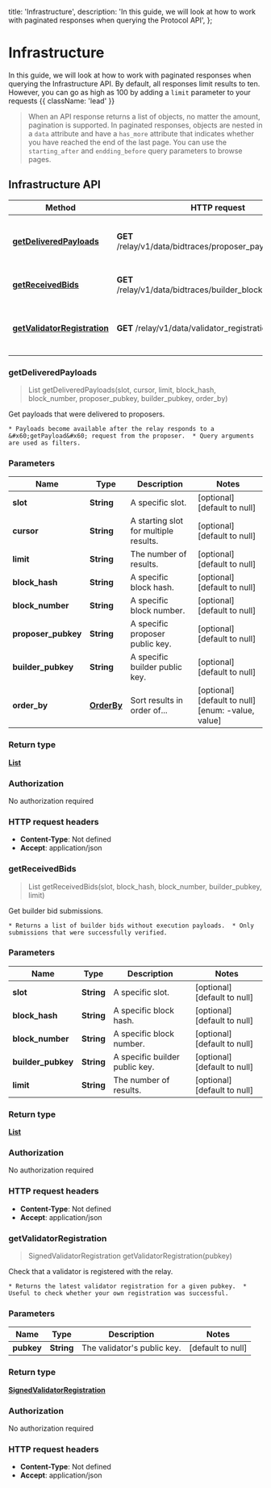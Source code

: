   title: 'Infrastructure',
  description:
    'In this guide, we will look at how to work with paginated responses when querying the Protocol API',
};

# Infrastructure

In this guide, we will look at how to work with paginated responses when querying the Infrastructure API. 
By default, all responses limit results to ten. However, you can go as high as 100 by adding a `limit` parameter to your requests {{ className: 'lead' }}

> When an API response returns a list of objects, no matter the amount, pagination is supported. In paginated responses, objects are nested in a `data` attribute and have a `has_more` attribute that indicates whether you have reached the end of the last page. You can use the `starting_after` and `endding_before` query parameters to browse pages.


## Infrastructure API 

| Method                                                              | HTTP request                                                | Description                                          |
| ------------------------------------------------------------------- | ----------------------------------------------------------- | ---------------------------------------------------- |
| [**getDeliveredPayloads**](DataApi.md#getDeliveredPayloads)         | **GET** /relay/v1/data/bidtraces/proposer_payload_delivered | Get payloads that were delivered to proposers.       |
| [**getReceivedBids**](DataApi.md#getReceivedBids)                   | **GET** /relay/v1/data/bidtraces/builder_blocks_received    | Get builder bid submissions.                         |
| [**getValidatorRegistration**](DataApi.md#getValidatorRegistration) | **GET** /relay/v1/data/validator_registration               | Check that a validator is registered with the relay. |

<a name="getDeliveredPayloads"></a>

### **getDeliveredPayloads**

> List getDeliveredPayloads(slot, cursor, limit, block_hash, block_number, proposer_pubkey, builder_pubkey, order_by)

Get payloads that were delivered to proposers.

    * Payloads become available after the relay responds to a &#x60;getPayload&#x60; request from the proposer.  * Query arguments are used as filters.

### Parameters

| Name                | Type                         | Description                           | Notes                                              |
| ------------------- | ---------------------------- | ------------------------------------- | -------------------------------------------------- |
| **slot**            | **String**                   | A specific slot.                      | [optional] [default to null]                       |
| **cursor**          | **String**                   | A starting slot for multiple results. | [optional] [default to null]                       |
| **limit**           | **String**                   | The number of results.                | [optional] [default to null]                       |
| **block_hash**      | **String**                   | A specific block hash.                | [optional] [default to null]                       |
| **block_number**    | **String**                   | A specific block number.              | [optional] [default to null]                       |
| **proposer_pubkey** | **String**                   | A specific proposer public key.       | [optional] [default to null]                       |
| **builder_pubkey**  | **String**                   | A specific builder public key.        | [optional] [default to null]                       |
| **order_by**        | [**OrderBy**](../Models/.md) | Sort results in order of...           | [optional] [default to null] [enum: -value, value] |

### Return type

[**List**](../Models/BidTraceV2.md)

### Authorization

No authorization required

### HTTP request headers

- **Content-Type**: Not defined
- **Accept**: application/json

<a name="getReceivedBids"></a>

### **getReceivedBids**

> List getReceivedBids(slot, block_hash, block_number, builder_pubkey, limit)

Get builder bid submissions.

    * Returns a list of builder bids without execution payloads.  * Only submissions that were successfully verified.

### Parameters

| Name               | Type       | Description                    | Notes                        |
| ------------------ | ---------- | ------------------------------ | ---------------------------- |
| **slot**           | **String** | A specific slot.               | [optional] [default to null] |
| **block_hash**     | **String** | A specific block hash.         | [optional] [default to null] |
| **block_number**   | **String** | A specific block number.       | [optional] [default to null] |
| **builder_pubkey** | **String** | A specific builder public key. | [optional] [default to null] |
| **limit**          | **String** | The number of results.         | [optional] [default to null] |

### Return type

[**List**](../Models/BidTraceV2WithTimestamp.md)

### Authorization

No authorization required

### HTTP request headers

- **Content-Type**: Not defined
- **Accept**: application/json

<a name="getValidatorRegistration"></a>

### **getValidatorRegistration**

> SignedValidatorRegistration getValidatorRegistration(pubkey)

Check that a validator is registered with the relay.

    * Returns the latest validator registration for a given pubkey.  * Useful to check whether your own registration was successful.

### Parameters

| Name       | Type       | Description                     | Notes             |
| ---------- | ---------- | ------------------------------- | ----------------- |
| **pubkey** | **String** | The validator&#39;s public key. | [default to null] |

### Return type

[**SignedValidatorRegistration**](../Models/SignedValidatorRegistration.md)

### Authorization

No authorization required

### HTTP request headers

- **Content-Type**: Not defined
- **Accept**: application/json
